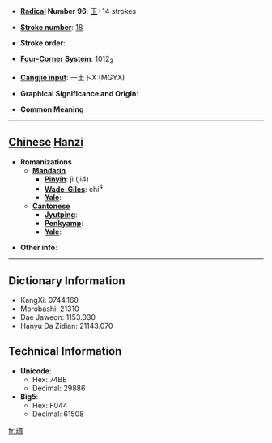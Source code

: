 * '''[[Wiktionary:Chinese radical index| Radical]] Number 96''': [[Wiktionary:Chinese radical index 玉|玉]]+14 strokes

* '''[[Wiktionary:Chinese total strokes index|Stroke number]]''': [[Wiktionary:Chinese total strokes index 18|18]]

* '''Stroke order''': 

* '''[[Wiktionary:Chinese four corner index|Four-Corner System]]''': 1012<sub>3</sub>

* '''[[Wiktionary:Chinese Cangjie index|Cangjie input]]''': 一土卜X (MGYX)

* '''Graphical Significance and Origin''': 

* '''Common Meaning'''

----

== [[Chinese]] [[Hanzi]] ==

* '''Romanizations'''
** '''[[Mandarin]]'''
*** '''[[Pinyin]]''': jì (ji4)
*** '''[[Wade-Giles]]''': chi<sup>4</sup>
*** '''[[Yale]]''': 
** '''[[Cantonese]]'''
*** '''[[Jyutping]]''':
*** '''[[Penkyamp]]''': 
*** '''[[Yale]]''': 

* '''Other info''': 

----

== Dictionary Information ==

* KangXi: 0744.160
* Morobashi: 21310
* Dae Jaweon: 1153.030
* Hanyu Da Zidian: 21143.070

== Technical Information ==

* '''Unicode''':
** Hex: 74BE
** Decimal: 29886
* '''Big5''':
** Hex: F044
** Decimal: 61508

[[fr:璾]]
